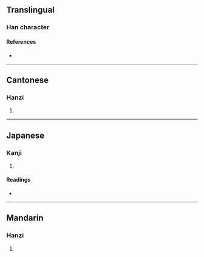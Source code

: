 {{character info/new}}
==Translingual==

===Han character===
{{Han char|rn=38|rad=女|as=08|sn=11|four=49412|canj=VFQU|ids=⿰女卷}}

====References====
* {{Han ref|kx=0264.310|dkj=06415|dj=0531.220|hdz=21061.070|uh=5A58|ud=23128|bh=D4CF|bd=54479}}

----

==Cantonese==

===Hanzi===
{{yue-hanzi|jyut=[[gyun3]], [[kyun4]]|y=gyun3, kyun4}}

# {{defn|lang=yue|sort=女08}}

----

==Japanese==

===Kanji===
{{ja-kanji|grade=|rs=女08}}

# {{defn|lang=ja|sort=女08}}

====Readings====
* {{ja-readings|on=[[けん]] (ken), [[げん]] (gen)|kun=[[みめよい]] (mimeyoi), [[やかり]] (yakari)}}

----

==Mandarin==

===Hanzi===
{{cmn-hanzi|pin=[[quán]] ([[quan2]])|wg=ch'üan<sup>2</sup>}}

# {{defn|lang=cmn|sort=女08}}